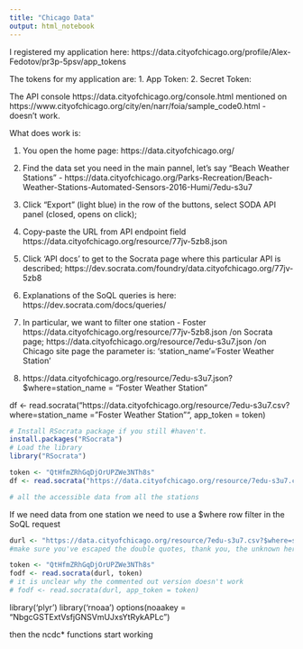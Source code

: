 ---
title: "Chicago Data"
output: html_notebook
---

I registered my application here: https://data.cityofchicago.org/profile/Alex-Fedotov/pr3p-5psv/app_tokens

The tokens for my application are: 
1. App Token: 
2. Secret Token: 

The API console https://data.cityofchicago.org/console.html mentioned on https://www.cityofchicago.org/city/en/narr/foia/sample_code0.html - doesn't work.

What does work is:

1. You open the home page: https://data.cityofchicago.org/

2. Find the data set you need in the main pannel, let's say "Beach Weather Stations" - https://data.cityofchicago.org/Parks-Recreation/Beach-Weather-Stations-Automated-Sensors-2016-Humi/7edu-s3u7

3. Click "Export" (light blue) in the row of the buttons, select SODA API panel (closed, opens on click);

4. Copy-paste the URL from API endpoint field
https://data.cityofchicago.org/resource/77jv-5zb8.json

5. Click 'API docs' to get to the Socrata page where this particular API is described;
https://dev.socrata.com/foundry/data.cityofchicago.org/77jv-5zb8

6. Explanations of the SoQL queries is here: https://dev.socrata.com/docs/queries/

7. In particular, we want to filter one station - Foster
https://data.cityofchicago.org/resource/77jv-5zb8.json /on Socrata page;
https://data.cityofchicago.org/resource/7edu-s3u7.json /on Chicago site page
the parameter is: 'station_name'='Foster Weather Station'

8. https://data.cityofchicago.org/resource/7edu-s3u7.json?$where=station_name = "Foster Weather Station"

df <- read.socrata("https://data.cityofchicago.org/resource/7edu-s3u7.csv?where=station_name = "Foster Weather Station"", app_token = token)

```{r}
# Install RSocrata package if you still #haven't.
install.packages("RSocrata")
# Load the library
library("RSocrata")

token <- "QtHfmZRhGqDjOrUPZWe3NTh8s"
df <- read.socrata("https://data.cityofchicago.org/resource/7edu-s3u7.csv", app_token = token)

# all the accessible data from all the stations
```

If we need data from one station we need to use a $where row filter in the SoQL request

```{r}
durl <- "https://data.cityofchicago.org/resource/7edu-s3u7.csv?$where=station_name = \"Foster Weather Station\""
#make sure you've escaped the double quotes, thank you, the unknown hero who made the name of the station this way!

token <- "QtHfmZRhGqDjOrUPZWe3NTh8s"
fodf <- read.socrata(durl, token)
# it is unclear why the commented out version doesn't work
# fodf <- read.socrata(durl, app_token = token)
```

library('plyr')
library('rnoaa')
options(noaakey = "NbgcGSTExtVsfjGNSVmUJxsYtRykAPLc")

then the ncdc* functions start working
